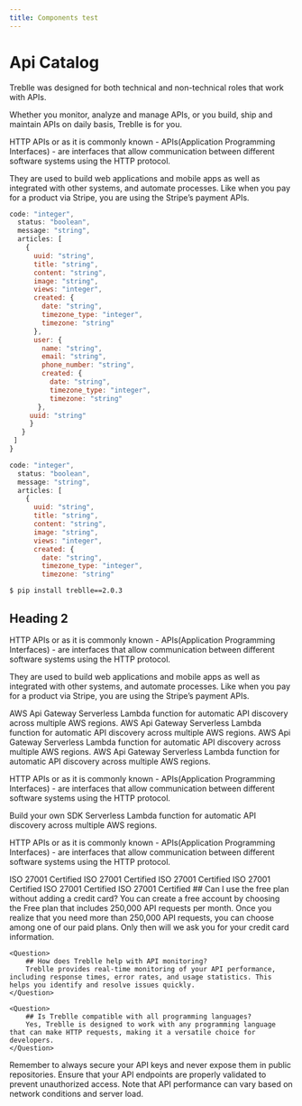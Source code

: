 ```yaml
---
title: Components test
---
```



# Api Catalog

Treblle was designed for both technical and non-technical roles that work with APIs.

Whether you monitor, analyze and manage APIs, or you build, ship and maintain APIs on daily basis, Treblle is for you.

HTTP APIs or as it is commonly known - APIs(Application Programming Interfaces) - are interfaces that allow communication between different software systems using the HTTP protocol.

They are used to build web applications and mobile apps as well as integrated with other systems, and automate processes. Like when you pay for a product via Stripe, you are using the Stripe’s payment APIs.

```js copy filename="Javascript"
code: "integer",
  status: "boolean",
  message: "string",
  articles: [
    {
      uuid: "string",
      title: "string",
      content: "string",
      image: "string",
      views: "integer",
      created: {
        date: "string",
        timezone_type: "integer",
        timezone: "string"
      },
      user: {
        name: "string",
        email: "string",
        phone_number: "string",
        created: {
          date: "string",
          timezone_type: "integer",
          timezone: "string"
       },
     uuid: "string"
     }
   }
 ]
}
```

```js copy
code: "integer",
  status: "boolean",
  message: "string",
  articles: [
    {
      uuid: "string",
      title: "string",
      content: "string",
      image: "string",
      views: "integer",
      created: {
        date: "string",
        timezone_type: "integer",
        timezone: "string"
```

```pip copy
$ pip install treblle==2.0.3
```

## Heading 2

HTTP APIs or as it is commonly known - APIs(Application Programming Interfaces) - are interfaces that allow communication between different software systems using the HTTP protocol.

They are used to build web applications and mobile apps as well as integrated with other systems, and automate processes. Like when you pay for a product via Stripe, you are using the Stripe’s payment APIs.

<InfoCards>
    <InfoCard type="group">
        <InfoCard.title>AWS Api Gateway</InfoCard.title>
        <InfoCard.description>
            Serverless Lambda function for automatic API discovery across multiple AWS regions.
        </InfoCard.description>
    </InfoCard>
    <InfoCard type="group">
        <InfoCard.title>AWS Api Gateway</InfoCard.title>
        <InfoCard.description>
            Serverless Lambda function for automatic API discovery across multiple AWS regions.
        </InfoCard.description>
    </InfoCard>
    <InfoCard type="group">
        <InfoCard.title>AWS Api Gateway</InfoCard.title>
        <InfoCard.description>
            Serverless Lambda function for automatic API discovery across multiple AWS regions.
        </InfoCard.description>
    </InfoCard>
    <InfoCard type="group">
        <InfoCard.title>AWS Api Gateway</InfoCard.title>
        <InfoCard.description>
            Serverless Lambda function for automatic API discovery across multiple AWS regions.
        </InfoCard.description>
    </InfoCard>
</InfoCards>

HTTP APIs or as it is commonly known - APIs(Application Programming Interfaces) - are interfaces that allow communication between different software systems using the HTTP protocol.

<InfoCard type="individual">
    <InfoCard.title>Build your own SDK</InfoCard.title>
    <InfoCard.description>
        Serverless Lambda function for automatic API discovery across multiple AWS regions.
    </InfoCard.description>
</InfoCard>

HTTP APIs or as it is commonly known - APIs(Application Programming Interfaces) - are interfaces that allow communication between different software systems using the HTTP protocol.

<InfoCards>
    <InfoCard type="badge">
        <InfoCard.Image src="/badges/iso-logo.png" alt="ISO Logo" />
        <InfoCard.Name>ISO 27001 Certified</InfoCard.Name>
    </InfoCard>
    <InfoCard type="badge">
        <InfoCard.Image src="/badges/iso-logo.png" alt="ISO Logo" />
        <InfoCard.Name>ISO 27001 Certified</InfoCard.Name>
    </InfoCard>
    <InfoCard type="badge">
        <InfoCard.Image src="/badges/iso-logo.png" alt="ISO Logo" />
        <InfoCard.Name>ISO 27001 Certified</InfoCard.Name>
    </InfoCard>
    <InfoCard type="badge">
        <InfoCard.Image src="/badges/iso-logo.png" alt="ISO Logo" />
        <InfoCard.Name>ISO 27001 Certified</InfoCard.Name>
    </InfoCard>
    <InfoCard type="badge">
        <InfoCard.Image src="/badges/iso-logo.png" alt="ISO Logo" />
        <InfoCard.Name>ISO 27001 Certified</InfoCard.Name>
    </InfoCard>
    <InfoCard type="badge">
        <InfoCard.Image src="/badges/iso-logo.png" alt="ISO Logo" />
        <InfoCard.Name>ISO 27001 Certified</InfoCard.Name>
    </InfoCard>
</InfoCards>

<FAQ>
    <Question> 
        ## Can I use the free plan without adding a credit card?
        You can create a free account by choosing the Free plan that includes 250,000 API requests per month. Once you realize that you need more than 250,000 API requests, you can choose among one of our paid plans. Only then will we ask you for your credit card information.
    </Question>

    <Question>
        ## How does Treblle help with API monitoring?
        Treblle provides real-time monitoring of your API performance, including response times, error rates, and usage statistics. This helps you identify and resolve issues quickly.
    </Question>

    <Question>
        ## Is Treblle compatible with all programming languages?
        Yes, Treblle is designed to work with any programming language that can make HTTP requests, making it a versatile choice for developers.
    </Question>

</FAQ>

<TipCard>
    Remember to always secure your API keys and never expose them in public repositories.
</TipCard>

<CautionCard>
    Ensure that your API endpoints are properly validated to prevent unauthorized access.
</CautionCard>

<NoteCard>
    Note that API performance can vary based on network conditions and server load.
</NoteCard>

<InfoTable title="Section" description="Description">
    <InfoTable.Row title="Getting Started" description="Initial setup, configuration, and first API connection" />
    <InfoTable.Row title="Platform Features" description="Core functionality including monitoring, analytics and governance" />
    <InfoTable.Row title="Integrations" description="Initial setup, configuration, and first API connection" />
    <InfoTable.Row title="Onboarding Checklist" description="Complete step-by-step checklist for deploying Treblle across your organization" />
</InfoTable>

